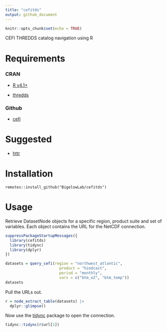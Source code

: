 ```yaml
---
title: "cefitds"
output: github_document
---
```


```r
knitr::opts_chunk$set(echo = TRUE)
```

CEFI THREDDS catalog navigation using R

# Requirements

### CRAN 
  + [R v4.1+](https://www.r-project.org/)
  
  + [thredds](https://CRAN.R-project.org/package=thredds)
	
### Github
  + [cefi](https://github.com/BigelowLab/cefi)
  
# Suggested
  + [httr](https://CRAN.R-project.org/package=httr)

# Installation

```
remotes::install_github("BigelowLab/cefitds")
```

# Usage

Retrieve DatasetNode objects for a specific region, product suite and set of variables.  Each object contains the URL for the NetCDF connection.

```r
suppressPackageStartupMessages({
  library(cefitds)
  library(tidync)
  library(dplyr)
})

datasets = query_cefi(region = "northwest_atlantic",
                        product = "hindcast",
                        period = "monthly",
                        vars = c("btm_o2", "btm_temp"))
datasets
```


Pull the URLs out.

```r
r = node_extract_table(datasets) |>
  dplyr::glimpse()
```

Now use the [tidync](https://CRAN.R-project.org/package=tidync) package to open the connection.

```r
tidync::tidync(r$url[1])
```
